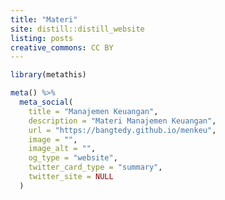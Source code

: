 ```yaml
---
title: "Materi"
site: distill::distill_website
listing: posts
creative_commons: CC BY
---
```


```r
library(metathis)

meta() %>%
  meta_social(
    title = "Manajemen Keuangan",
    description = "Materi Manajemen Keuangan",
    url = "https://bangtedy.github.io/menkeu",
    image = "",
    image_alt = "",
    og_type = "website",
    twitter_card_type = "summary",
    twitter_site = NULL
  )
```
